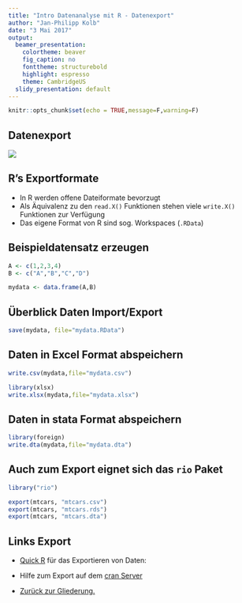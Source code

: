 ```yaml
---
title: "Intro Datenanalyse mit R - Datenexport"
author: "Jan-Philipp Kolb"
date: "3 Mai 2017"
output:
  beamer_presentation:
    colortheme: beaver
    fig_caption: no
    fonttheme: structurebold
    highlight: espresso
    theme: CambridgeUS
  slidy_presentation: default
---
```



```r
knitr::opts_chunk$set(echo = TRUE,message=F,warning=F)
```

## Datenexport

![](figure/Datenexport.PNG)

## R's Exportformate

-  In R werden offene Dateiformate bevorzugt
-  Als Äquivalenz zu den `read.X()` Funktionen stehen viele `write.X()` Funktionen zur Verfügung
-  Das eigene Format von R sind sog. Workspaces (`.RData`)

## Beispieldatensatz erzeugen

```r
A <- c(1,2,3,4)
B <- c("A","B","C","D")

mydata <- data.frame(A,B)
```



## Überblick Daten Import/Export

```r
save(mydata, file="mydata.RData")
```

## Daten in Excel Format abspeichern

```r
write.csv(mydata,file="mydata.csv") 
```


```r
library(xlsx)
write.xlsx(mydata,file="mydata.xlsx") 
```



## Daten in stata Format abspeichern

```r
library(foreign)
write.dta(mydata,file="mydata.dta") 
```

## Auch zum Export eignet sich das `rio` Paket

```r
library("rio")

export(mtcars, "mtcars.csv")
export(mtcars, "mtcars.rds")
export(mtcars, "mtcars.dta")
```



## Links Export

- [Quick R](http://www.statmethods.net/input/exportingdata.html) für das Exportieren von Daten:

- Hilfe zum Export auf dem [cran Server](http://cran.r-project.org/doc/manuals/r-release/R-data.pdf)

- [Zurück zur Gliederung.](https://github.com/Japhilko/IntroR/blob/master/2016/README.md)